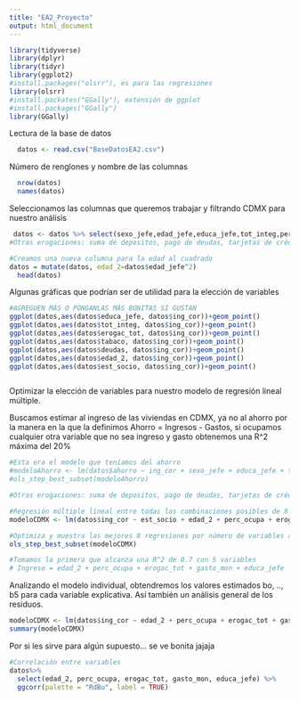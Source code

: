 ```yaml
---
title: "EA2_Proyecto"
output: html_document
---
```


```r
library(tidyverse)
library(dplyr)
library(tidyr)
library(ggplot2)
#install.packages("olsrr"), es para las regresiones
library(olsrr)
#install.packates("GGally"), extensión de ggplot
#install.packages("GGally")
library(GGally)
```

Lectura de la base de datos
```r
  datos <- read.csv("BaseDatosEA2.csv")
```

Número de renglones y nombre de las columnas 
```r
  nrow(datos) 
  names(datos)
```

Seleccionamos las columnas que queremos trabajar y filtrando CDMX para nuestro análisis
```r

 datos <- datos %>% select(sexo_jefe,edad_jefe,educa_jefe,tot_integ,perc_ocupa, ubica_geo, est_socio, ing_cor,gasto_mon,otros_gas,ahorro,deposito,retiro_inv,pago_tarje, tabaco, erogac_tot, deudas, vestido, transporte) %>% filter(ubica_geo > 8999, ubica_geo < 10000)
#Otras erogaciones: suma de depositos, pago de deudas, tarjetas de crédito, préstamos a otros

#Creamos una nueva columna para la edad al cuadrado
datos = mutate(datos, edad_2=datos$edad_jefe^2)
  head(datos)
```

Algunas gráficas que podrían ser de utilidad para la elección de variables 
```r

#AGREGUEN MÁS O PÓNGANLAS MÁS BONITAS SI GUSTAN
ggplot(datos,aes(datos$educa_jefe, datos$ing_cor))+geom_point()
ggplot(datos,aes(datos$tot_integ, datos$ing_cor))+geom_point()
ggplot(datos,aes(datos$erogac_tot, datos$ing_cor))+geom_point()
ggplot(datos,aes(datos$tabaco, datos$ing_cor))+geom_point()
ggplot(datos,aes(datos$deudas, datos$ing_cor))+geom_point()
ggplot(datos,aes(datos$edad_2, datos$ing_cor))+geom_point()
ggplot(datos,aes(datos$est_socio, datos$ing_cor))+geom_point()



```

Optimizar la elección de variables para nuestro modelo de regresión lineal múltiple.

Buscamos estimar al ingreso de las viviendas en CDMX, ya no al ahorro por la manera en la que la definimos Ahorro = Ingresos - Gastos, si ocupamos cualquier otra variable que no sea ingreso y gasto obtenemos una R^2 máxima del 20%

```r
#Esta era el modelo que teníamos del ahorro
#modeloAhorro <- lm(datos$ahorro ~ ing_cor + sexo_jefe + educa_jefe + tot_integ + perc_ocupa + tabaco + erogac_tot, data = datos)
#ols_step_best_subset(modeloAhorro)

#Otras erogaciones: suma de depositos, pago de deudas, tarjetas de crédito, préstamos a otros

#Regresión múltiple lineal entre todas las combinaciones posibles de 8 variables
modeloCDMX <- lm(datos$ing_cor ~ est_socio + edad_2 + perc_ocupa + erogac_tot + gasto_mon + sexo_jefe + educa_jefe + tot_integ, data = datos)

#Optimiza y muestra las mejores 8 regresiones por número de variables a tomar en cuenta
ols_step_best_subset(modeloCDMX)

#Tomamos la primera que alcanza una R^2 de 0.7 con 5 variables
# Ingreso = edad_2 + perc_ocupa + erogac_tot + gasto_mon + educa_jefe
```

Analizando el modelo individual, obtendremos los valores estimados bo, .., b5 para cada variable explicativa. Así también un análisis general de los residuos.
```r

modeloCDMX <- lm(datos$ing_cor ~ edad_2 + perc_ocupa + erogac_tot + gasto_mon + educa_jefe, data = datos)
summary(modeloCDMX)

```

Por si les sirve para algún supuesto... se ve bonita jajaja
```r
#Correlación entre variables
datos%>%
  select(edad_2, perc_ocupa, erogac_tot, gasto_mon, educa_jefe) %>%
  ggcorr(palette = "RdBu", label = TRUE)
```


